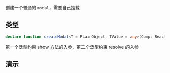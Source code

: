 创建一个普通的 `modal`，需要自己挂载

## 类型

```ts
declare function createModal<T = PlainObject, TValue = any>(Comp: React.ComponentType): CreateModalType<T, TValue>;
```

第一个泛型约束 show 方法的入参，第二个泛型约束 resolve 的入参

## 演示

<Playground main="CreateModal.tsx" />